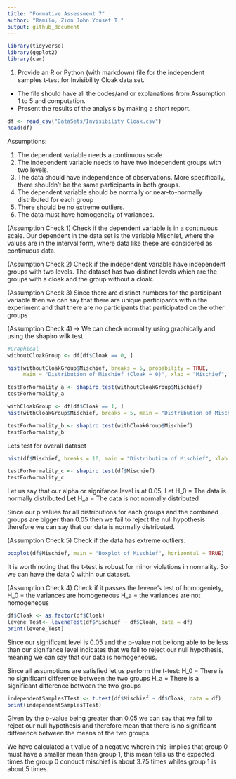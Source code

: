 ---
title: "Formative Assessment 7"
author: "Ramilo, Zion John Yousef T."
output: github_document
---

```{r setup, include=FALSE}
library(tidyverse)
library(ggplot2)
library(car)
```
1. Provide an R or Python (with markdown) file for the independent samples t-test for Invisibility Cloak data set. 
- The file should have all the codes/and or explanations from Assumption 1 to 5 and computation.
- Present the results of the analysis by making a short report.
```{r}
df <- read_csv("DataSets/Invisibility Cloak.csv")
head(df)
```
Assumptions:

1. The dependent variable needs a continuous scale
2. The independent variable needs to have two independent groups with two levels.
3. The data should have independence of observations. More specifically,  there shouldn’t be the same participants in both groups.
4. The dependent variable should be normally or near-to-normally distributed for each group
5. There should be no extreme outliers.
6. The data must have homogeneity of variances.

(Assumption Check 1)
Check if the dependent variable is in a continuous scale.
Our dependent in the data set is the variable Mischief, where the values are in the interval form, where data like these are considered as continuous data.

(Assumption Check 2)
Check if the independent variable have independent groups with two levels.
The dataset has two distinct levels which are the groups with a cloak and the group without a cloak.

(Assumption Check 3)
Since there are distinct numbers for the participant variable then we can say that there are unique participants within the experiment and that there are no participants that participated on the other groups

(Assumption Check 4)
-> We can check normality using graphically and using the shapiro wilk test
```{r}
#Graphical
withoutCloakGroup <- df[df$Cloak == 0, ]

hist(withoutCloakGroup$Mischief, breaks = 5, probability = TRUE,
     main = "Distribution of Mischief (Cloak = 0)", xlab = "Mischief", ylab = "Density", col = "lightgreen")

```

```{r}
testForNormality_a <- shapiro.test(withoutCloakGroup$Mischief)
testForNormality_a
```

```{r}
withCloakGroup <- df[df$Cloak == 1, ]
hist(withCloakGroup$Mischief, breaks = 5, main = "Distribution of Mischief (Cloak = 1)", xlab = "Mischief", ylab = "Frequency", col = "lightpink")
```

```{r}
testForNormality_b <- shapiro.test(withCloakGroup$Mischief)
testForNormality_b
```
Lets test for overall dataset
```{r}
hist(df$Mischief, breaks = 10, main = "Distribution of Mischief", xlab = "Mischief", ylab = "Frequency", col = "lightblue")
```
```{r}
testForNormality_c <- shapiro.test(df$Mischief)
testForNormality_c
```
Let us say that our alpha or signifance level is at 0.05, 
Let H_0 = The data is normally distributed
Let H_a = The data is not normally distributed

Since our p values for all distributions for each groups and the combined groups are bigger than 0.05 then we fail to reject the null hypothesis therefore we can say that our data is normally distributed.

(Assumption Check 5)
Check if the data has extreme outliers.
```{r}
boxplot(df$Mischief, main = "Boxplot of Mischief", horizontal = TRUE)
```
It is worth noting that the t-test is robust for minor violations in normality. So we can have the data 0 within our dataset.

(Assumption Check 4)
Check if it passes the levene's test of homogeniety,
H_0 = the variances are homogeneous
H_a = the variances are not homogeneous
```{r}
df$Cloak <- as.factor(df$Cloak)
levene_Test<- leveneTest(df$Mischief ~ df$Cloak, data = df)
print(levene_Test)
```
Since our significant level is 0.05 and the p-value not beiiong able to be less than our signifance level indicates that we fail to reject our null hypothesis, meaning we can say that our data is homogeneous.

Since all assumptions are satisfied let us perform the t-test:
H_0 = There is no significant difference between the two groups
H_a = There is a significant difference between the two groups
```{r}
independentSamplesTTest <- t.test(df$Mischief ~ df$Cloak, data = df)
print(independentSamplesTTest)
```
Given by the p-value being greater than 0.05 we can say that we fail to reject our null hypothesis and therefore mean that there is no significant difference between the means of the two groups.

We have calculated a t value of a negative wherein this iimplies that group 0 must have a smaller mean than group 1, this mean tells us the expected times the group 0 conduct mischief is about 3.75 times whiles group 1 is about 5 times.






